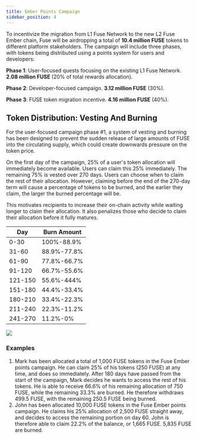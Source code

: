 ```yaml
---
title: Ember Points Campaign
sidebar_position: 4
---
```


To incentivize the migration from L1 Fuse Network to the new L2 Fuse Ember chain, Fuse will be airdropping a total of **10.4 million FUSE** tokens to different platform stakeholders. The campaign will include three phases, with tokens being distributed using a points system for users and developers:

**Phase 1**: User-focused quests focusing on the existing L1 Fuse Network. **2.08 million FUSE** (20% of total rewards allocation).

**Phase 2**: Developer-focused campaign. **3.12 million FUSE** (30%).

**Phase 3**: FUSE token migration incentive. **4.16 million FUSE** (40%).

## Token Distribution: Vesting And Burning

For the user-focused campaign phase #1, a system of vesting and burning has been designed to prevent the sudden release of large amounts of FUSE into the circulating supply, which could create downwards pressure on the token price.

On the first day of the campaign, 25% of a user's token allocation will immediately become available. Users can claim this 25% immediately. The remaining 75% is vested over 270 days. Users can choose when to claim the rest of their allocation. However, claiming before the end of the 270-day term will cause a percentage of tokens to be burned, and the earlier they claim, the larger the burned percentage will be.

This motivates recipients to increase their on-chain activity while waiting longer to claim their allocation. It also penalizes those who decide to claim their allocation before it fully matures.

| Day     | Burn Amount |
| ------- | ----------- |
| 0-30    | 100%-88.9%  |
| 31-60   | 88.9%-77.8% |
| 61-90   | 77.8%-66.7% |
| 91-120  | 66.7%-55.6% |
| 121-150 | 55.6%-444%  |
| 151-180 | 44.4%-33.4% |
| 180-210 | 33.4%-22.3% |
| 211-240 | 22.3%-11.2% |
| 241-270 | 11.2%-0%    |

![](/img/Burnchart.png)

### Examples

1. Mark has been allocated a total of 1,000 FUSE tokens in the Fuse Ember points campaign. He can claim 25% of his tokens (250 FUSE) at any time, and does so immediately. After 180 days have passed from the start of the campaign, Mark decides he wants to access the rest of his tokens. He is able to receive 66.6% of his remaining allocation of 750 FUSE, while the remaining 33.3% are burned. He therefore withdraws 499.5 FUSE, with the remaining 250.5 FUSE being burned.
2. John has been allocated 10,000 FUSE tokens in the Fuse Ember points campaign. He claims his 25% allocation of 2,500 FUSE straight away, and decides to access the remaining portion on day 60. John is therefore able to claim 22.2% of the balance, or 1,665 FUSE. 5,835 FUSE are burned.
